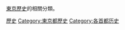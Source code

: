 [[東京|東京]][[歷史|歷史]]的相關分類。
[[Category:東京|歷史]]
[[Category:東京都歷史|Category:東京都歷史]]
[[Category:各首都历史|Category:各首都历史]]